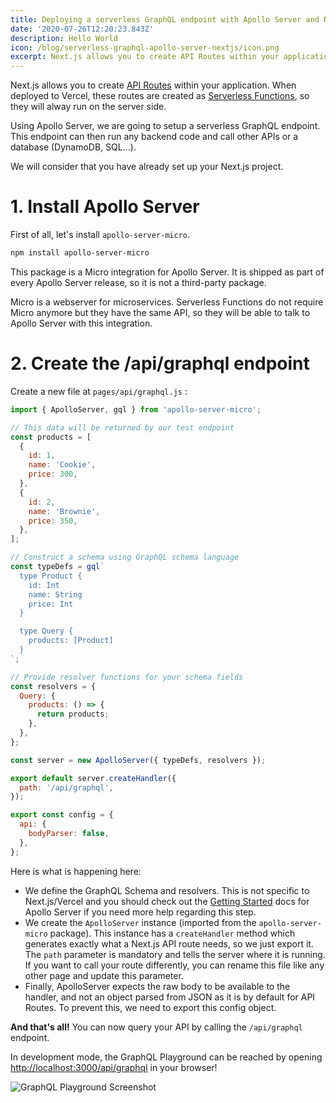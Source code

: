 ```yaml
---
title: Deploying a serverless GraphQL endpoint with Apollo Server and Next.js
date: '2020-07-26T12:20:23.843Z'
description: Hello World
icon: /blog/serverless-graphql-apollo-server-nextjs/icon.png
excerpt: Next.js allows you to create API Routes within your application. When deployed to Vercel, these routes are created as Serverless Functions, so they will alway run on the server side. Using Apollo Server, we are going to setup a serverless GraphQL…
---
```


Next.js allows you to create [API Routes](https://nextjs.org/docs/api-routes/introduction) within your application. When deployed to Vercel, these routes are created as [Serverless Functions](https://vercel.com/docs/v2/serverless-functions/introduction), so they will alway run on the server side.

Using Apollo Server, we are going to setup a serverless GraphQL endpoint. This endpoint can then run any backend code and call other APIs or a database (DynamoDB, SQL…).

We will consider that you have already set up your Next.js project.

# 1. Install Apollo Server

First of all, let's install `apollo-server-micro`.

```bash
npm install apollo-server-micro
```

This package is a Micro integration for Apollo Server. It is shipped as part of every Apollo Server release, so it is not a third-party package.

Micro is a webserver for microservices. Serverless Functions do not require Micro anymore but they have the same API, so they will be able to talk to Apollo Server with this integration.

# 2. Create the /api/graphql endpoint

Create a new file at `pages/api/graphql.js` :

```jsx
import { ApolloServer, gql } from 'apollo-server-micro';

// This data will be returned by our test endpoint
const products = [
  {
    id: 1,
    name: 'Cookie',
    price: 300,
  },
  {
    id: 2,
    name: 'Brownie',
    price: 350,
  },
];

// Construct a schema using GraphQL schema language
const typeDefs = gql`
  type Product {
    id: Int
    name: String
    price: Int
  }

  type Query {
    products: [Product]
  }
`;

// Provide resolver functions for your schema fields
const resolvers = {
  Query: {
    products: () => {
      return products;
    },
  },
};

const server = new ApolloServer({ typeDefs, resolvers });

export default server.createHandler({
  path: '/api/graphql',
});

export const config = {
  api: {
    bodyParser: false,
  },
};
```

Here is what is happening here:

- We define the GraphQL Schema and resolvers. This is not specific to Next.js/Vercel and you should check out the [Getting Started](https://www.apollographql.com/docs/apollo-server/getting-started/) docs for Apollo Server if you need more help regarding this step.
- We create the `ApolloServer` instance (imported from the `apollo-server-micro` package). This instance has a `createHandler` method which generates exactly what a Next.js API route needs, so we just export it. The `path` parameter is mandatory and tells the server where it is running. If you want to call your route differently, you can rename this file like any other page and update this parameter.
- Finally, ApolloServer expects the raw body to be available to the handler, and not an object parsed from JSON as it is by default for API Routes. To prevent this, we need to export this config object.

**And that's all!** You can now query your API by calling the `/api/graphql` endpoint.

In development mode, the GraphQL Playground can be reached by opening [http://localhost:3000/api/graphql](http://localhost:3000/api/graphql) in your browser!

![GraphQL Playground Screenshot](/blog/serverless-graphql-apollo-server-nextjs/graphql-playground.png)
